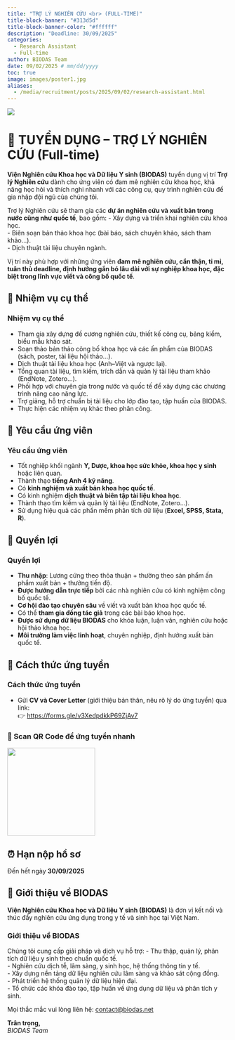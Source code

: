 ```yaml
---
title: "TRỢ LÝ NGHIÊN CỨU <br> (FULL-TIME)"
title-block-banner: "#313d5d"
title-block-banner-color: "#ffffff"
description: "Deadline: 30/09/2025"
categories:
  - Research Assistant
  - Full-time
author: BIODAS Team
date: 09/02/2025 # mm/dd/yyyy
toc: true
image: images/poster1.jpg
aliases: 
  - /media/recruitment/posts/2025/09/02/research-assistant.html
---
```


![](images/poster2.jpg){fig-align="center"}



# 📢 TUYỂN DỤNG – TRỢ LÝ NGHIÊN CỨU (Full-time)


**Viện Nghiên cứu Khoa học và Dữ liệu Y sinh (BIODAS)** tuyển dụng vị trí **Trợ lý Nghiên cứu** dành cho ứng viên có đam mê nghiên cứu khoa học, khả năng học hỏi và thích nghi nhanh với các công cụ, quy trình nghiên cứu để gia nhập đội ngũ của chúng tôi.  

Trợ lý Nghiên cứu sẽ tham gia các **dự án nghiên cứu và xuất bản trong nước cũng như quốc tế**, bao gồm:
- Xây dựng và triển khai nghiên cứu khoa học.  
- Biên soạn bản thảo khoa học (bài báo, sách chuyên khảo, sách tham khảo…).  
- Dịch thuật tài liệu chuyên ngành.  

Vị trí này phù hợp với những ứng viên **đam mê nghiên cứu, cẩn thận, tỉ mỉ, tuân thủ deadline, định hướng gắn bó lâu dài với sự nghiệp khoa học, đặc biệt trong lĩnh vực viết và công bố quốc tế**.  



## 📌 Nhiệm vụ cụ thể

::: callout-note
### Nhiệm vụ cụ thể
- Tham gia xây dựng đề cương nghiên cứu, thiết kế công cụ, bảng kiểm, biểu mẫu khảo sát.  
- Soạn thảo bản thảo công bố khoa học và các ấn phẩm của BIODAS (sách, poster, tài liệu hội thảo…).  
- Dịch thuật tài liệu khoa học (Anh–Việt và ngược lại).  
- Tổng quan tài liệu, tìm kiếm, trích dẫn và quản lý tài liệu tham khảo (EndNote, Zotero…).  
- Phối hợp với chuyên gia trong nước và quốc tế để xây dựng các chương trình nâng cao năng lực.  
- Trợ giảng, hỗ trợ chuẩn bị tài liệu cho lớp đào tạo, tập huấn của BIODAS.  
- Thực hiện các nhiệm vụ khác theo phân công.  
:::



## 🎯 Yêu cầu ứng viên

::: callout-note
### Yêu cầu ứng viên
- Tốt nghiệp khối ngành **Y, Dược, khoa học sức khỏe, khoa học y sinh** hoặc liên quan.  
- Thành thạo **tiếng Anh 4 kỹ năng**.  
- Có **kinh nghiệm và xuất bản khoa học quốc tế**.  
- Có kinh nghiệm **dịch thuật và biên tập tài liệu khoa học**.  
- Thành thạo tìm kiếm và quản lý tài liệu (EndNote, Zotero...).  
- Sử dụng hiệu quả các phần mềm phân tích dữ liệu (**Excel, SPSS, Stata, R**).  
:::



## 🌟 Quyền lợi

::: callout-note
### Quyền lợi
- **Thu nhập**: Lương cứng theo thỏa thuận + thưởng theo sản phẩm ấn phẩm xuất bản + thưởng tiến độ.  
- **Được hướng dẫn trực tiếp** bởi các nhà nghiên cứu có kinh nghiệm công bố quốc tế.  
- **Cơ hội đào tạo chuyên sâu** về viết và xuất bản khoa học quốc tế.  
- Có thể **tham gia đồng tác giả** trong các bài báo khoa học.  
- **Được sử dụng dữ liệu BIODAS** cho khóa luận, luận văn, nghiên cứu hoặc hội thảo khoa học.  
- **Môi trường làm việc linh hoạt**, chuyên nghiệp, định hướng xuất bản quốc tế.  
:::



## 📝 Cách thức ứng tuyển

::: callout-tip
### Cách thức ứng tuyển
- Gửi **CV và Cover Letter** (giới thiệu bản thân, nêu rõ lý do ứng tuyển) qua link:  
  👉 [https://forms.gle/v3XedpdkkP69ZjAv7](https://forms.gle/v3XedpdkkP69ZjAv7)  

### 📱 Scan QR Code để ứng tuyển nhanh
![](images/qrcode.jpeg){fig-align="center" width="200px"}
:::



## ⏰ Hạn nộp hồ sơ  
::: callout-important
Đến hết ngày **30/09/2025**
:::



## 🧬 Giới thiệu về BIODAS
**Viện Nghiên cứu Khoa học và Dữ liệu Y sinh (BIODAS)** là đơn vị kết nối và thúc đẩy nghiên cứu ứng dụng trong y tế và sinh học tại Việt Nam.  

::: callout-note
### Giới thiệu về BIODAS
Chúng tôi cung cấp giải pháp và dịch vụ hỗ trợ:
- Thu thập, quản lý, phân tích dữ liệu y sinh theo chuẩn quốc tế.  
- Nghiên cứu dịch tễ, lâm sàng, y sinh học, hệ thống thông tin y tế.  
- Xây dựng nền tảng dữ liệu nghiên cứu lâm sàng và khảo sát cộng đồng.  
- Phát triển hệ thống quản lý dữ liệu hiện đại.  
- Tổ chức các khóa đào tạo, tập huấn về ứng dụng dữ liệu và phân tích y sinh.  
:::

Mọi thắc mắc vui lòng liên hệ: [contact@biodas.net](mailto:contact@biodas.net)

**Trân trọng,**  
*BIODAS Team*  
